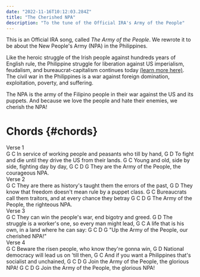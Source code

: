 ```yaml
---
date: "2022-11-16T10:12:03.284Z"
title: "The Cherished NPA"
description: "To the tune of the Official IRA's Army of the People"
---
```


This is an Official IRA song, called _The Army of the People_. We rewrote it 
to be about the New People's Army (NPA) in the Philippines. 

Like the heroic struggle of the Irish people against hundreds years of English rule,
the Philippine struggle for liberation against US imperialism, feudalism, and bureaucrat-capitalism 
continues today [(learn more here)](/blog/2020/07/16/psr/). The civil war in the Philippines
is a war against foreign domination, exploitation, poverty, and suffering. 

The NPA is the army of the Filipino people in their war against the US and its puppets.
And because we love the people and hate their enemies, we cherish the NPA!

# Chords {#chords}
<Section>Verse 1</Section>
<Chords>   G                             C</Chords>
<Lyrics>In service of working people and peasants who till by hand,</Lyrics>
<Chords>   G                                  D</Chords>
<Lyrics>To fight and die until they drive the US from their lands.</Lyrics>
<Chords>G                            C</Chords>
<Lyrics>Young and old, side by side, fighting day by day,</Lyrics>
<Chords>             G            C          D        G</Chords>
<Lyrics>They are the Army of the People, the courageous NPA.</Lyrics>

<Section>Verse 2</Section>
<Chords>G                                           C</Chords>
<Lyrics>They are there as history's taught them the errors of the past,</Lyrics>
<Chords>G                                    D</Chords>
<Lyrics>They know that freedom doesn't mean rule by a puppet class.</Lyrics>
<Chords>G                                       C</Chords>
<Lyrics>Bureaucrats call them traitors, and at every chance they betray</Lyrics>
<Chords>    G            C           D        G</Chords>
<Lyrics>The Army of the People, the righteous NPA.</Lyrics>

<Section>Verse 3</Section>
<Chords>G                                  C</Chords>
<Lyrics>They can win the people's war, end bigotry and greed.</Lyrics>
<Chords>    G                              D</Chords>
<Lyrics>The struggle is a worker's one, so every man might lead,</Lyrics>
<Chords>  G                          C</Chords>
<Lyrics>A life that is his own, in a land where he can say:</Lyrics>
<Chords>        G            C           D        G</Chords>
<Lyrics>"Up the Army of the People, our cherished NPA!"</Lyrics>

<Section>Verse 4</Section>
<Chords>  G                          C</Chords>
<Lyrics>Beware the risen people, who know they're gonna win,</Lyrics>
<Chords>G                       D</Chords>
<Lyrics>National democracy will lead us on 'till then,</Lyrics>
<Chords>    G                                C</Chords>
<Lyrics>And if you want a Philippines that's socialist and unchained,</Lyrics>
<Chords>         G            C          D        G</Chords>
<Lyrics>Join the Army of the People, the glorious NPA!</Lyrics>
<Chords>         G            C          D        G</Chords>
<Lyrics>Join the Army of the People, the glorious NPA!</Lyrics>